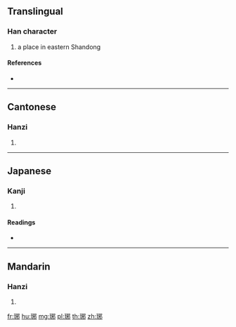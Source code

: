 {{also|玡}}
==Translingual==

===Han character===
{{Han char|rn=96|rad=玉|as=07|sn=11|four=17127|canj=MGMHL}}

# a place in eastern Shandong

====References====
* {{Han ref|kx=0733.090|dkj=21018|dj=1146.010|hdz=21110.090|uh=740A|ud=29706|bh=B278|bd=45688}}

----

==Cantonese==

===Hanzi===
{{yue-hanzi|jyut=|y=ye4}}

# {{defn|lang=yue|sort=玉07}}

----

==Japanese==

===Kanji===
{{ja-kanji|grade=|rs=玉07}}

# {{defn|lang=ja|sort=玉07}}

====Readings====
* {{ja-readings|on=[[や]] (ya)|kun=|nanori=}}

----

==Mandarin==

===Hanzi===
{{cmn-hanzi|pin=[[yé]] ([[ye2]])|wg=yeh<sup>2</sup>}}

# {{defn|lang=cmn|sort=玉07}}

[[fr:琊]]
[[hu:琊]]
[[mg:琊]]
[[pl:琊]]
[[th:琊]]
[[zh:琊]]